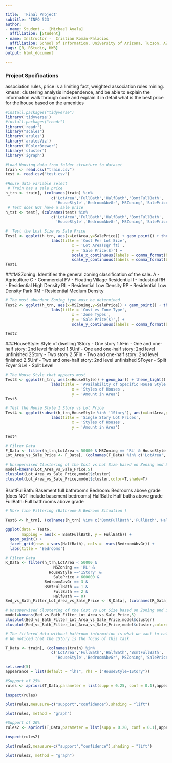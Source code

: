 ---

title:  'Final Project'
subtitle: 'INFO 523'
author:
- name: Student -  [Michael Ayala]
  affiliation: [Student]
- name: Instructor -  Cristian Román-Palacios
  affiliation: School of Information, University of Arizona, Tucson, AZ
tags: [R, RStudio, HW3]
output: html_document

---

### Project Spcifications
association rules, price is a limiting fact, weighted association rules mining. 
kmean: clustering analysis 
independence, and be able to explain the information
walk through code and explain it in detail
what is the best price for the house based on the amenities 

```{r}
#install.packages("tidyverse")
library('tidyverse')
#install.packages("readr")
library('readr')
library("scales")
library('arules')
library('arulesViz')
library('RColorBrewer')
library('cluster')
library('igraph')

```


```{r}
#Load Housing data from folder structure to dataset 
train <- read.csv("train.csv")
test <- read.csv("test.csv")

#House data variable select
 # Train has a sale price
h_trn <- train[, (colnames(train) %in%    
                    c('LotArea','FullBath','HalfBath','BsmtFullBath',
                      'HouseStyle','BedroomAbvGr','MSZoning','SalePrice'))]
 # Test does NOT have a sale price
h_tst <- test[, (colnames(test) %in%  
                    c('LotArea','FullBath','HalfBath','BsmtFullBath',
                      'HouseStyle','BedroomAbvGr','MSZoning','SalePrice'))]
```


```{r}
#  Test the Lost Size vs Sale Price 
Test1 <- ggplot(h_trn, aes(x=LotArea,y=SalePrice)) + geom_point() + theme_light() +
                    labs(title = 'Cost Per Lot Size',
                             x = 'Lot Area(sqr ft)',
                             y = 'Sale Price($)') +
                             scale_x_continuous(labels = comma_format(big.mark = ",")) + 
                             scale_y_continuous(labels = comma_format(big.mark = ","))
Test1

```

###MSZoning: Identifies the general zoning classification of the sale.
        A - Agriculture
        C - Commercial
       FV	- Floating Village Residential
        I	- Industrial
       RH	- Residential High Density
       RL	- Residential Low Density
       RP	- Residential Low Density Park 
       RM	- Residential Medium Density
       
```{r}
# The most abundant Zoning type must be determined 
Test2 <- ggplot(h_trn, aes(x=MSZoning,y=SalePrice)) + geom_point() + theme_light() + geom_jitter() +
                    labs(title = 'Cost vs Zone Type',
                             x = 'Zone Types',
                             y = 'Sale Price($)',) +
                             scale_y_continuous(labels = comma_format(big.mark = ","))
                            
Test2

```

###HouseStyle: Style of dwelling
       1Story	- One story
       1.5Fin	- One and one-half story: 2nd level finished
       1.5Unf	- One and one-half story: 2nd level unfinished
       2Story	- Two story
       2.5Fin	- Two and one-half story: 2nd level finished
       2.5Unf	- Two and one-half story: 2nd level unfinished
       SFoyer	- Split Foyer
         SLvl	- Split Level
       
```{r}
# The House Style that appears most  
Test3 <- ggplot(h_trn, aes(x=HouseStyle)) + geom_bar() + theme_light() +
                    labs(title = 'Availability of Specific House Style',
                             x = 'Styles of Houses',
                             y = 'Amount in Area')
Test3

```

```{r}
# Test the House Style 1 Story vs Lot Price 
Test4 <- ggplot(subset(h_trn,HouseStyle %in% '1Story'), aes(x=LotArea,y=SalePrice)) + geom_point() + theme_light() +
                    labs(title = 'Single Story Lot Prices',
                             x = 'Styles of Houses',
                             y = 'Amount in Area')

Test4
```

```{r}

# Filter Data 
F_Data <- filter(h_trn,LotArea < 50000 & MSZoning == 'RL' & HouseStyle =='1Story' & SalePrice < 600000)
Lot_Area_vs_Sale_Price <- F_Data[, (colnames(F_Data) %in% c('LotArea','SalePrice'))]

# Unsupervised Clustering of the Cost vs Lot Size based on Zoning and Single Story filtering 
model=kmeans(Lot_Area_vs_Sale_Price,5)
clusplot(Lot_Area_vs_Sale_Price,model$cluster)
clusplot(Lot_Area_vs_Sale_Price,model$cluster,color=T,shade=T)


```

#### 
BsmtFullBath: Basement full bathrooms
     Bedroom: Bedrooms above grade (does NOT include basement bedrooms)
    HalfBath: Half baths above grade
    FullBath: Full bathrooms above grade


```{r}
# More fine Filtering (Bathroom & Bedroom Situation )

Test6 <- h_trn[, (colnames(h_trn) %in% c('BsmtFullBath','FullBath','HalfBath','BedroomAbvGr'))]

ggplot(data = Test6,
       mapping = aes(x = BsmtFullBath, y = FullBath)) +
  geom_point() +
  facet_grid(rows = vars(HalfBath), cols =  vars(BedroomAbvGr)) + 
  labs(title = 'Bedrooms')

```

```{r}

# Filter Data 
R_Data <- filter(h_trn,LotArea < 50000 & 
                     MSZoning == 'RL' & 
                   HouseStyle =='1Story' & 
                     SalePrice < 600000 & 
                 BedroomAbvGr == 3 & 
                 BsmtFullBath == 1 & 
                     FullBath == 2 & 
                     HalfBath == 0)
Bed_vs_Bath_Filter_Lot_Area_vs_Sale_Price <- R_Data[, (colnames(R_Data) %in% c('LotArea','SalePrice'))]

# Unsupervised Clustering of the Cost vs Lot Size based on Zoning and Single Story filtering 
model=kmeans(Bed_vs_Bath_Filter_Lot_Area_vs_Sale_Price,5)
clusplot(Bed_vs_Bath_Filter_Lot_Area_vs_Sale_Price,model$cluster)
clusplot(Bed_vs_Bath_Filter_Lot_Area_vs_Sale_Price,model$cluster,color=T,shade=T)
```


```{r}

# The fitlered data without bathroom information is what we want to call out
# We noticed that the 1Story is the focus of this task 

T_Data <- train[, (colnames(train) %in%    
                    c('LotArea','FullBath','HalfBath','BsmtFullBath',
                      'HouseStyle','BedroomAbvGr','MSZoning','SalePrice'))]

set.seed(5)
appearance = list(default = "lhs", rhs = ("HouseStyle=1Story"))

#Support of 25% 
rules <- apriori(T_Data,parameter = list(supp = 0.25, conf = 0.1),appearance)

inspect(rules)

plot(rules,meausure=c("support","confidence"),shading = "lift")

plot(rules, method = "graph")

```

```{r}

#Support of 20% 
rules2 <- apriori(T_Data,parameter = list(supp = 0.20, conf = 0.1),appearance)

inspect(rules2)

plot(rules2,meausure=c("support","confidence"),shading = "lift")

plot(rules2, method = "graph")

```